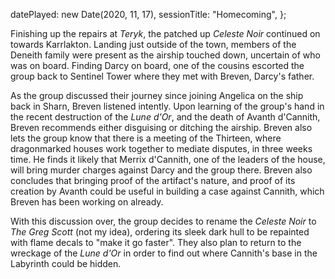   datePlayed: new Date(2020, 11, 17),
  sessionTitle: "Homecoming",
};

Finishing up the repairs at _Teryk_, the patched up _Celeste Noir_ continued on towards Karrlakton.
Landing just outside of the town, members of the Deneith family were present as the airship touched down, uncertain of who was on board.
Finding Darcy on board, one of the cousins escorted the group back to Sentinel Tower where they met with Breven, Darcy's father.

As the group discussed their journey since joining Angelica on the ship back in Sharn, Breven listened intently.
Upon learning of the group's hand in the recent destruction of the _Lune d'Or_, and the death of Avanth d'Cannith, Breven recommends either disguising or ditching the airship.
Breven also lets the group know that there is a meeting of the Thirteen, where dragonmarked houses work together to mediate disputes, in three weeks time.
He finds it likely that Merrix d'Cannith, one of the leaders of the house, will bring murder charges against Darcy and the group there.
Breven also concludes that bringing proof of the artifact's nature, and proof of its creation by Avanth could be useful in building a case against Cannith, which Breven has been working on already.

With this discussion over, the group decides to rename the _Celeste Noir_ to _The Greg Scott_ (not my idea), ordering its sleek dark hull to be repainted with flame decals to "make it go faster".
They also plan to return to the wreckage of the _Lune d'Or_ in order to find out where Cannith's base in the Labyrinth could be hidden.
